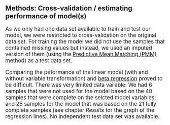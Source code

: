 ## Methods: Cross-validation / estimating performance of model(s)
<big>
As we only had one data set available to train and test our model, we were restricted to cross-validation on the original data set. For training the model we did not use the samples that contained missing values but instead, we used an imputed version of them (using the [Predictive Mean Matching (PMM) method](http://journals.sagepub.com/doi/abs/10.1177/0049124197026001001)) as a test data set.

Comparing the peformance of the linear model (with and without variable transformation) and [beta regression](http://r-statistics.co/Beta-Regression-With-R.html) proved to be difficult. There was very limited data vailable: We had 6 samples that were not used for the model based on the 40 samples that were complete on the selcted model variables; and 25 samples for the model that was based on the 21 fully complete samples (see chapter _Results_ for the graph of the regression lines). No independent test data set was available. 

</big>
